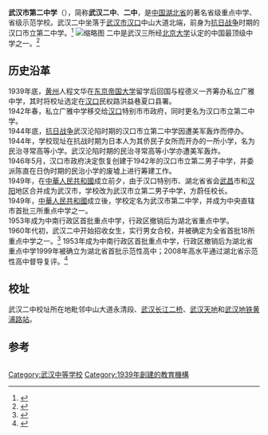 {{Infobox School
  | name        = 武汉市第二中学
  | other_name  = Wuhan No.2 Middle School
  | image       = [[File:Whuanno2middleschool.png|File:Whuanno2middleschool.png]]
  | motto       = 求真，致远
  | established = 1939年
  | type        = 公立完全中学
  | religion    = 
  | affiliation =
  | district    = 武汉
  | grades      = [[高中|高中]]
  | principal   = 汪寿光
  | dean        = 
  | college     = 
  | house       = 
  | sc          =
  | cs          =
  | faculty     = 约600人<ref>{{Cite web |url=http://www.whez.com.cn/content.jsp?id=201009141125140006&page=1%2F#H1 |title=董汉利校长2010年9月3日在全体教师大会上的讲话 |access-date=2019年6月5日 |archive-url=https://web.archive.org/web/20170624231233/http://whez.com.cn/content.jsp?id=201009141125140006&page=1%2F#H1 |archive-date=2017年6月24日 |dead-url=yes }}</ref>
  | staff       = 
  | students    = 约7000人
  | athletics   = 
  | conference  = 
  | colors      = 
  | mascot      = 
  | magazine    = 
  | free_label  = 
  | free_text   = 
  | free_label2 = 
  | free_text2  = 
  | free_label3 = 
  | free_text3  = 
  | free_label4 = 
  | free_text4  = 
  | free_label5 = 
  | free_text5  = 
  | free_label6 = 
  | free_text6  = 
  | address     = [[中华人民共和国|中国]][[湖北省|湖北省]][[武汉市|武汉市]][[中山大道_(武汉市)|中山大道]]1469号
  | tel         = 
  | fax         = 
  | mail        = 
  | website     = [http://www.whez.com.cn// 武汉二中]
}}

'''武汉市第二中学'''（{{Lang-en|Wuhan No.2 Middle School}}），简称'''武汉二中'''、'''二中'''，是[[中国|中国]][[湖北省|湖北省]]的著名省级重点中学、省级示范学校。武汉二中坐落于[[武汉市|武汉市]][[汉口|汉口]]中山大道北端，前身为[[抗日战争|抗日战争]]时期的汉口市立第二中学。<ref>{{cite web  | language =zh-hans  | publisher =武汉二中  | title =学校概括  | url =http://www.whez.com.cn/gyez.jsp?typeid=1&classid=11&page=1/#H1  | author =  | date =2009-10-27  | accessdate =2011-09-23  | archive-url =https://web.archive.org/web/20120422052952/http://www.whez.com.cn/gyez.jsp?typeid=1&classid=11&page=1%2F#H1  | archive-date =2012-04-22  | dead-url =yes  }}</ref>
[[File:Wuhan_No._2_High_School.jpg|缩略图]]
二中是武汉三所经[[北京大学|北京大学]]认定的中国最顶级中学之一。<ref name="北大认定中国最顶级中学名单：湖北11所">{{cite web | url=http://chuzhong.eol.cn/hbzk_12004/20130530/t20130530_950464.shtml | title=北大认定中国最顶级中学名单：湖北11所 | accessdate=2013-05-30 | archive-date=2020-04-05 | archive-url=https://web.archive.org/web/20200405150923/http://chuzhong.eol.cn/hbzk_12004/20130530/t20130530_950464.shtml | dead-url=no }}</ref>

==历史沿革==
1939年底，[[黄州府|黄州]]人程文华在[[东京帝国大学|东京帝国大学]]留学后回国与程德义一齐筹办私立广雅中学，其时将校址选定在[[汉口|汉口]]民权路洪益巷夏口县署。<br />

1942年春，私立广雅中学移交给[[汉口|汉口]]特别市市政府，同时更名为汉口市立第二中学。<br />

1944年底，[[抗日战争|抗日战争]]武汉沦陷时期的汉口市立第二中学因遭美军轰炸而停办。<br />

1944年，学校现址在抗战时期为日本人为其侨民子女所而开办的一所小学，名为民治寻常高等小学。武汉沦陷时期的民治寻常高等小学亦遭美军轰炸。<br />

1946年5月，汉口市政府决定恢复创建于1942年的汉口市立第二男子中学，并委派陈直在日伪时期的民治小学的废墟上进行筹建工作。<br />

1949年，在[[中華人民共和國|中華人民共和國]]成立前夕，由于汉口特别市、湖北省省会[[武昌|武昌]]市和[[汉阳|汉阳]]地区合并成为武汉市，学校改为武汉市立第二男子中学，方蔚任校长。<br />

1949年，[[中華人民共和國|中華人民共和國]]成立後，学校定名为武汉市第二中学，并成为中央直辖市首批三所重点中学之一。<br />
1953年成为中南行政区首批重点中学，行政区撤销后为湖北省重点中学。<br />
1960年代初，武汉二中开始招收女生，实行男女合校，并被确定为全省首批18所重点中学之一。<ref>{{cite web  | language =zh-hans  | publisher =武汉二中  | title =历史沿革  | url =http://www.whez.com.cn/gyez.jsp?typeid=1&classid=12&page=1/#H1  | author =  | date =2009-10-27  | accessdate =2011-09-23  | archive-url =https://web.archive.org/web/20120422052957/http://www.whez.com.cn/gyez.jsp?typeid=1&classid=12&page=1%2F#H1  | archive-date =2012-04-22  | dead-url =yes  }}</ref>
1953年成为中南行政区首批重点中学，行政区撤销后为湖北省重点中学1999年被确立为湖北省首批示范性高中；2008年高水平通过湖北省示范性高中督导复评。<ref>{{cite web |title=历史沿革-武汉市第二中学 |url=http://www.whez.com.cn/lsyg.jhtml |website=www.whez.com.cn}}</ref>

==校址==
武汉二中校址所在地毗邻中山大道永清段、[[武汉长江二桥|武汉长江二桥]]、[[武汉天地|武汉天地]]和[[武汉地铁|武汉地铁]][[黄浦路站|黄浦路站]]。

==参考==
<div style="font-size: small; -moz-column-count:2; column-count:2;">
<references />
</div>
{{国家级示范高中}}
{{湖北省示范中学}}
[[Category:武汉中等学校|Category:武汉中等学校]]
[[Category:1939年創建的教育機構|Category:1939年創建的教育機構]]